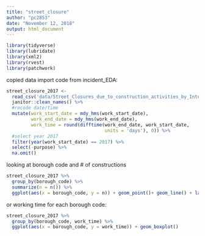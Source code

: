 ```yaml
---
title: "street_closure"
author: "pc2853"
date: "November 12, 2018"
output: html_document
---
```


```r
library(tidyverse)
library(lubridate)
library(xml2)
library(rvest)
library(patchwork)
```

copied data import code from incident_EDA:
```r
street_closure_2017 <-  
  read_csv('data/Street_Closures_due_to_construction_activities_by_Intersection.csv') %>% 
  janitor::clean_names() %>% 
  #recode date/time
  mutate(work_start_date = mdy_hms(work_start_date),
         work_end_date = mdy_hms(work_end_date),
         work_time = round(difftime(work_end_date, work_start_date, 
                                    units = 'days'), 0)) %>% 
  #select year 2017
  filter(year(work_start_date) == 2017) %>% 
  select(-purpose) %>% 
  na.omit() 
```

looking at borough code and # of constructions
```r
street_closure_2017 %>% 
  group_by(borough_code) %>% 
  summarize(n = n()) %>% 
  ggplot(aes(x = borough_code, y = n)) + geom_point()+ geom_line() + labs(y = 'Construction frequency')
```

or working time for each borough code:
```r
street_closure_2017 %>% 
  group_by(borough_code, work_time) %>% 
  ggplot(aes(x = borough_code, y = work_time)) + geom_boxplot()
```


